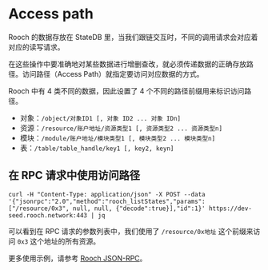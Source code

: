 # Access path

Rooch 的数据存放在 StateDB 里，当我们跟链交互时，不同的调用请求会对应着对应的读写请求。

在这些操作中要准确地对某些数据进行增删查改，就必须传递数据的正确存放路径。访问路径（Access Path）就指定要访问对应数据的方式。

Rooch 中有 4 类不同的数据，因此设置了 4 个不同的路径前缀用来标识访问路径。

- 对象：`/object/对象ID1 [, 对象 ID2 ... 对象 IDn]`
- 资源：`/resource/账户地址/资源类型1 [, 资源类型2 ... 资源类型n]`
- 模块：`/module/账户地址/模块类型1 [, 模块类型2 ... 模块类型n]`
- 表：`/table/table_handle/key1 [, key2, keyn]`

## 在 RPC 请求中使用访问路径

```shell
curl -H "Content-Type: application/json" -X POST --data '{"jsonrpc":"2.0","method":"rooch_listStates","params":["/resource/0x3", null, null, {"decode":true}],"id":1}' https://dev-seed.rooch.network:443 | jq
```

可以看到在 RPC 请求的参数列表中，我们使用了 `/resource/0x地址` 这个前缀来访问 `0x3` 这个地址的所有资源。

更多使用示例，请参考 [Rooch JSON-RPC](./json-rpc.zh-CN.mdx)。
